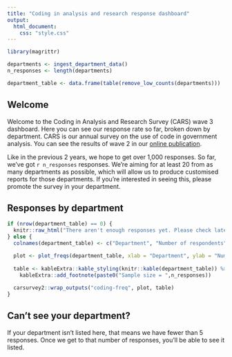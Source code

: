 ```yaml
---
title: "Coding in analysis and research response dashboard"
output: 
  html_document: 
    css: "style.css"
---
```


```r

library(magrittr)

departments <- ingest_department_data()
n_responses <- length(departments)

department_table <- data.frame(table(remove_low_counts(departments)))

```

## Welcome

Welcome to the Coding in Analysis and Research Survey (CARS) wave 3 dashboard. Here you can see our response rate so far, broken down by department. CARS is our annual survey on the use of code in government analysis. You can see the results of wave 2 in our [online publication](https://best-practice-and-impact.github.io/CARS-2/). 

Like in the previous 2 years, we hope to get over 1,000 responses. So far, we've got `r n_responses` responses. We're aiming for at least 20 from as many departments as possible, which will allow us to produce customised reports for those departments. If you're interested in seeing this, please promote the survey in your department.


## Responses by department

```r

if (nrow(department_table) == 0) {
  knitr::raw_html("There aren't enough responses yet. Please check later - this page will update once per hour.")
} else {
  colnames(department_table) <- c("Department", "Number of respondents")

  plot <- plot_freqs(department_table, xlab = "Department", ylab = "Number of respondents", n = n_responses, font_size = 14, height = 400 + 50 * nrow(department_table), width = 800)
  
  table <- kableExtra::kable_styling(knitr::kable(department_table)) %>% 
    kableExtra::add_footnote(paste0("Sample size = ",n_responses)) 
  
  carsurvey2::wrap_outputs("coding-freq", plot, table)
}

```

## Can't see your department?

If your department isn't listed here, that means we have fewer than 5 responses. Once we get to that number of responses, you'll be able to see it listed.